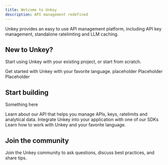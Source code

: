 ```yaml
---
title: Welcome to Unkey
description: API management redefined
---
```


Unkey provides an easy to use API management platform, including API key management, standalone ratelimting and LLM caching.

## New to Unkey?

Start using Unkey with your existing project, or start from scratch.

<CardGroup cols={2}>
  <Card
    title="Quickstart"
    href="/quickstart"
  >
    Get started with Unkey with your favorite language.
  </Card>
  <Card
    title="Placeholder"
    icon="file-binary"
    href="/"
  >
    placeholder
  </Card>
  <Card
    title="Placeholder"
    icon="user"
    href="/"
  >
    Placeholder
  </Card>
  <Card
    title="placeholder"
    icon="globe"
    href="/"
  >
    Placeholder
  </Card>
</CardGroup>

## Start building

Something here

<CardGroup cols={2}>
  <Card title="Unkey API Reference" icon="database" href="/api-reference">
     Learn about our API that helps you manage APIs, keys, ratelimits and analytical data.
  </Card>
  <Card title="SDKs" icon="brackets-curly" href="/libraries">
   Integrate Unkey into your application with one of our SDKs
  </Card>
  <Card title="Tutorials" icon="code" href="https://www.unkey.com/blog?tag=engineering">
    Learn how to work with Unkey and your favorite language.
  </Card>
</CardGroup>

## Join the community

Join the Unkey community to ask questions, discuss best practices, and share tips.

<CardGroup cols={3}>
  <Card title="Discord" icon="discord" href="https://unkey.com/discord" />
  <Card
    title="GitHub"
    icon="github"
    href="https://github.com/unkeyed"
  ></Card>
  <Card
    title="Twitter / X"
    icon="x-twitter"
    href="https://twitter.com/unkeydev"
  ></Card>
</CardGroup>
